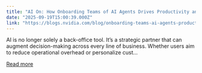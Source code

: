 ```yaml
---
title: "AI On: How Onboarding Teams of AI Agents Drives Productivity and Revenue for Businesses"
date: "2025-09-19T15:00:39.000Z"
link: "https://blogs.nvidia.com/blog/onboarding-teams-ai-agents-productivity-revenue-businesses/"
---
```


AI is no longer solely a back-office tool. It’s a strategic partner that can augment decision-making across every line of business. Whether users aim to reduce operational overhead or personalize cust...

[Read more](https://blogs.nvidia.com/blog/onboarding-teams-ai-agents-productivity-revenue-businesses/)

